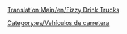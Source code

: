 [[Translation:Main/en/Fizzy Drink Trucks]]
{{es/Vehículo de carretera|nombre    = Camión de Refrescos MightyMover
  |imagen    = MightyMover_FizzyDrink.png
  |precio    = 9.594 € (4.797 £)
  |velocidad = 48 km/h (30 mph)
  |coste     = 844 € (422 £)
  |diseño    = 1935
  |duración  = 15
  |capacidad = 17 refrescos
}}
{{es/Vehículo de carretera|nombre    = Camión de Refrescos Powernaught
  |imagen    = Powernaught_FizzyDrink.png
  |precio    = 12.054 € (6.027 £)
  |velocidad = 88 km/h (55 mph)
  |coste     = 1.574 € (787 £)
  |diseño    = 1976
  |duración  = 15
  |capacidad = 19 refrescos
}}
{{es/Vehículo de carretera|nombre    = Camión de Refrescos Wizzowow
  |imagen    = Wizzowow_FizzyDrink.png
  |precio    = 12.874 € (6,437 £)
  |velocidad = 112 km/h (70 mph)
  |coste     = 2,250 € (1,125 £)
  |diseño    = 2019
  |duración  = 15
  |capacidad = 22 refrescos
}}

[[Category:es/Vehículos de carretera]]